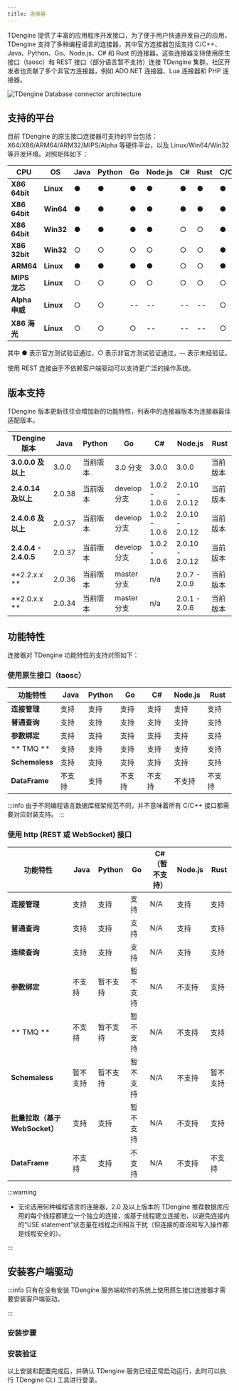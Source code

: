 ```yaml
---
title: 连接器
---
```


TDengine 提供了丰富的应用程序开发接口，为了便于用户快速开发自己的应用，TDengine 支持了多种编程语言的连接器，其中官方连接器包括支持 C/C++、Java、Python、Go、Node.js、C# 和 Rust 的连接器。这些连接器支持使用原生接口（taosc）和 REST 接口（部分语言暂不支持）连接 TDengine 集群。社区开发者也贡献了多个非官方连接器，例如 ADO.NET 连接器、Lua 连接器和 PHP 连接器。

![TDengine Database connector architecture](./connector.webp)

## 支持的平台

目前 TDengine 的原生接口连接器可支持的平台包括：X64/X86/ARM64/ARM32/MIPS/Alpha 等硬件平台，以及 Linux/Win64/Win32 等开发环境。对照矩阵如下：

| **CPU**        | **OS**    | **Java** | **Python** | **Go** | **Node.js** | **C#** | **Rust** | C/C++ |
| -------------- | --------- | -------- | ---------- | ------ | ----------- | ------ | -------- | ----- |
| **X86 64bit**  | **Linux** | ●        | ●          | ●      | ●           | ●      | ●        | ●     |
| **X86 64bit**  | **Win64** | ●        | ●          | ●      | ●           | ●      | ●        | ●     |
| **X86 64bit**  | **Win32** | ●        | ●          | ●      | ●           | ○      | ○        | ●     |
| **X86 32bit**  | **Win32** | ○        | ○          | ○      | ○           | ○      | ○        | ●     |
| **ARM64**      | **Linux** | ●        | ●          | ●      | ●           | ○      | ○        | ●     |
| **MIPS 龙芯**  | **Linux** | ○        | ○          | ○      | ○           | ○      | ○        | ○     |
| **Alpha 申威** | **Linux** | ○        | ○          | --     | --          | --     | --       | ○     |
| **X86 海光**   | **Linux** | ○        | ○          | ○      | --          | --     | --       | ○     |

其中 ● 表示官方测试验证通过，○ 表示非官方测试验证通过，-- 表示未经验证。

使用 REST 连接由于不依赖客户端驱动可以支持更广泛的操作系统。

## 版本支持

TDengine 版本更新往往会增加新的功能特性，列表中的连接器版本为连接器最佳适配版本。

| **TDengine 版本**     | **Java** | **Python** | **Go**       | **C#**        | **Node.js**     | **Rust** |
| --------------------- | -------- | ---------- | ------------ | ------------- | --------------- | -------- |
| **3.0.0.0 及以上**    | 3.0.0    | 当前版本   | 3.0 分支     | 3.0.0         | 3.0.0           | 当前版本 |
| **2.4.0.14 及以上**   | 2.0.38   | 当前版本   | develop 分支 | 1.0.2 - 1.0.6 | 2.0.10 - 2.0.12 | 当前版本 |
| **2.4.0.6 及以上**    | 2.0.37   | 当前版本   | develop 分支 | 1.0.2 - 1.0.6 | 2.0.10 - 2.0.12 | 当前版本 |
| **2.4.0.4 - 2.4.0.5** | 2.0.37   | 当前版本   | develop 分支 | 1.0.2 - 1.0.6 | 2.0.10 - 2.0.12 | 当前版本 |
| **2.2.x.x **          | 2.0.36   | 当前版本   | master 分支  | n/a           | 2.0.7 - 2.0.9   | 当前版本 |
| **2.0.x.x **          | 2.0.34   | 当前版本   | master 分支  | n/a           | 2.0.1 - 2.0.6   | 当前版本 |

## 功能特性

连接器对 TDengine 功能特性的支持对照如下：

### 使用原生接口（taosc）

| **功能特性**   | **Java** | **Python** | **Go** | **C#** | **Node.js** | **Rust** |
| -------------- | -------- | ---------- | ------ | ------ | ----------- | -------- |
| **连接管理**   | 支持     | 支持       | 支持   | 支持   | 支持        | 支持     |
| **普通查询**   | 支持     | 支持       | 支持   | 支持   | 支持        | 支持     |
| **参数绑定**   | 支持     | 支持       | 支持   | 支持   | 支持        | 支持     |
| ** TMQ **      | 支持     | 支持       | 支持   | 支持   | 支持        | 支持     |
| **Schemaless** | 支持     | 支持       | 支持   | 支持   | 支持        | 支持     |
| **DataFrame**  | 不支持   | 支持       | 不支持 | 不支持 | 不支持      | 不支持   |

:::info
由于不同编程语言数据库框架规范不同，并不意味着所有 C/C++ 接口都需要对应封装支持。
:::

### 使用 http (REST 或 WebSocket) 接口

| **功能特性**                   | **Java** | **Python** | **Go**   | **C#（暂不支持）** | **Node.js** | **Rust** |
| ------------------------------ | -------- | ---------- | -------- | ------------------ | ----------- | -------- |
| **连接管理**                   | 支持     | 支持       | 支持     | N/A                | 支持        | 支持     |
| **普通查询**                   | 支持     | 支持       | 支持     | N/A                | 支持        | 支持     |
| **连续查询**                   | 支持     | 支持       | 支持     | N/A                | 支持        | 支持     |
| **参数绑定**                   | 不支持   | 暂不支持   | 暂不支持 | N/A                | 不支持      | 支持     |
| ** TMQ **                      | 不支持   | 暂不支持   | 暂不支持 | N/A                | 不支持      | 支持     |
| **Schemaless**                 | 暂不支持 | 暂不支持   | 暂不支持 | N/A                | 不支持      | 暂不支持 |
| **批量拉取（基于 WebSocket）** | 支持     | 支持       | 暂不支持 | N/A                | 不支持      | 支持     |
| **DataFrame**                  | 不支持   | 支持       | 不支持   | N/A                | 不支持      | 不支持   |

:::warning

- 无论选用何种编程语言的连接器，2.0 及以上版本的 TDengine 推荐数据库应用的每个线程都建立一个独立的连接，或基于线程建立连接池，以避免连接内的“USE statement”状态量在线程之间相互干扰（但连接的查询和写入操作都是线程安全的）。

:::


## 安装客户端驱动

:::info
只有在没有安装 TDengine 服务端软件的系统上使用原生接口连接器才需要安装客户端驱动。

:::

### 安装步骤

<Tabs defaultValue="linux" groupId="os">
  <TabItem value="linux" label="Linux">
    <InstallOnWindows />
  </TabItem>
  <TabItem value="windows" label="Windows">
    <InstallOnLinux />
  </TabItem>
</Tabs>

### 安装验证

以上安装和配置完成后，并确认 TDengine 服务已经正常启动运行，此时可以执行 TDengine CLI 工具进行登录。

<Tabs defaultValue="linux" groupId="os">
  <TabItem value="linux" label="Linux">
    <VerifyLinux />
  </TabItem>
  <TabItem value="windows" label="Windows">
    <VerifyWindows />
  </TabItem>
</Tabs>

